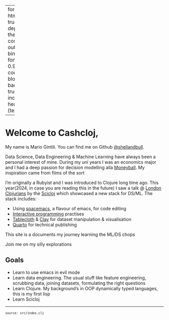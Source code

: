 
---
format:
  html: {toc: true, toc-depth: 4, theme: cosmo, output-file: bin.html}
fontsize: 0.9em
code-block-background: true
include-in-header: {text: '<link rel = "icon" href = "data:," />'}

---
<style></style><style>.printedClojure .sourceCode {
  background-color: transparent;
  border-style: none;
}
</style><style>.clay-limit-image-width .clay-image {max-width: 100%}
</style>
<script src="bin_files/md-default0.js" type="text/javascript"></script><script src="bin_files/md-default1.js" type="text/javascript"></script>
# Welcome to Cashcloj,

My name is Mario Gintili. You can find me on Github [@shellandbull](https://github.com/shellandbull).

Data Science, Data Engineering & Machine Learning have always been a personal interest of mine. During my uni years I was an economics major and I had a deep passion for decision modelling alla [Moneyball](https://en.wikipedia.org/wiki/Moneyball_(film)). My inspiration came from films of the sort

I'm originally a Rubyist and I was introduced to Clojure long time ago. This year(2024, in case you are reading this in the future) I saw a talk @ [London Clojurians](https://londonclojurians.org/) by the [Scicloj](https://scicloj.github.io/) which showcased a new stack for DS/ML. The stack includes:

- Using [spacemacs](https://www.spacemacs.org/), a flavour of emacs, for code editing
- [Interactive programming](https://docs.cider.mx/cider/usage/interactive_programming.html) practises
- [Tablecloth](https://scicloj.github.io/tablecloth/) & [Clay](https://github.com/scicloj/clay) for dataset manipulation & visualisation
- [Quarto](https://quarto.org/) for technical publishing

This site is a documents my journey learning the ML/DS chops

Join me on my silly explorations

## Goals

- Learn to use emacs in evil mode
- Learn data engineering. The usual stuff like feature engineering, scrubbing data, joining datasets, formulating the right questions
- Learn Clojure. My background's in OOP dynamically typed languages, this is my first lisp 
- Learn Scicloj





```{=html}
<div style="background-color:grey;height:2px;width:100%;"></div>
```



```{=html}
<div><pre><small><small>source: src/index.clj</small></small></pre></div>
```
